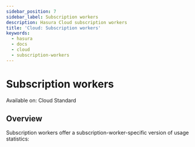 ```yaml
---
sidebar_position: 7
sidebar_label: Subscription workers
description: Hasura Cloud subscription workers
title: 'Cloud: Subscription workers'
keywords:
  - hasura
  - docs
  - cloud
  - subscription-workers
---
```



# Subscription workers

<div className='badge badge--primary heading-badge'>Available on: Cloud Standard</div>

## Overview

Subscription workers offer a subscription-worker-specific version of usage statistics:

<Thumbnail
  src='/img/observability/pro-tab-subscription-workers.png'
  alt='Hasura Cloud Console subscription workers tab'
/>
